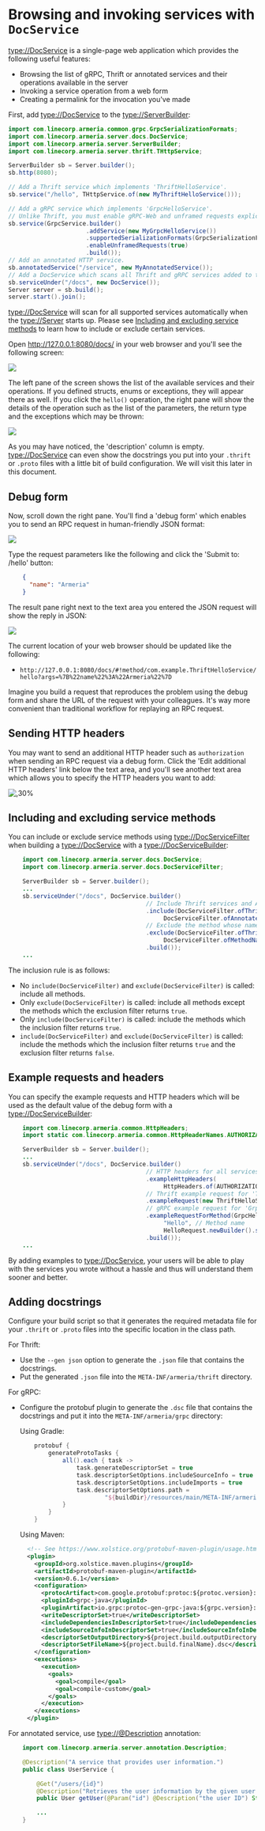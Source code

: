 # Browsing and invoking services with `DocService`

<type://DocService> is a single-page web application which provides the following useful features:
- Browsing the list of gRPC, Thrift or annotated services and their operations available in the server
- Invoking a service operation from a web form
- Creating a permalink for the invocation you've made

First, add <type://DocService> to the <type://ServerBuilder>:

```java
import com.linecorp.armeria.common.grpc.GrpcSerializationFormats;
import com.linecorp.armeria.server.docs.DocService;
import com.linecorp.armeria.server.ServerBuilder;
import com.linecorp.armeria.server.thrift.THttpService;

ServerBuilder sb = Server.builder();
sb.http(8080);

// Add a Thrift service which implements 'ThriftHelloService'.
sb.service("/hello", THttpService.of(new MyThriftHelloService()));

// Add a gRPC service which implements 'GrpcHelloService'.
// Unlike Thrift, you must enable gRPC-Web and unframed requests explicitly.
sb.service(GrpcService.builder()
                      .addService(new MyGrpcHelloService())
                      .supportedSerializationFormats(GrpcSerializationFormats.values())
                      .enableUnframedRequests(true)
                      .build());
// Add an annotated HTTP service.
sb.annotatedService("/service", new MyAnnotatedService());
// Add a DocService which scans all Thrift and gRPC services added to the server.
sb.serviceUnder("/docs", new DocService());
Server server = sb.build();
server.start().join();
```
<Tip>

<type://DocService> will scan for all supported services automatically when the <type://Server> starts up.
Please see [Including and excluding service methods](#including-and-excluding-service-methods)
to learn how to include or exclude certain services.

</Tip>

Open http://127.0.0.1:8080/docs/ in your web browser and you'll see the following screen:

![](../../images/docservice_1.png)

The left pane of the screen shows the list of the available services and their operations. If you defined
structs, enums or exceptions, they will appear there as well. If you click the `hello()` operation, the
right pane will show the details of the operation such as the list of the parameters, the return type and
the exceptions which may be thrown:

![](../../images/docservice_2.png)

As you may have noticed, the 'description' column is empty. <type://DocService> can even show the docstrings
you put into your `.thrift` or `.proto` files with a little bit of build configuration. We will visit this
later in this document.

## Debug form

Now, scroll down the right pane. You'll find a 'debug form' which enables you to send an RPC request in
human-friendly JSON format:

![](../../images/docservice_3.png)

Type the request parameters like the following and click the 'Submit to: /hello' button:

```json
    {
      "name": "Armeria"
    }
```

The result pane right next to the text area you entered the JSON request will show the reply in JSON:

![](../../images/docservice_4.png)

The current location of your web browser should be updated like the following:
- `http://127.0.0.1:8080/docs/#!method/com.example.ThriftHelloService/hello?args=%7B%22name%22%3A%22Armeria%22%7D`

Imagine you build a request that reproduces the problem using the debug form and share the URL of the request
with your colleagues. It's way more convenient than traditional workflow for replaying an RPC request.

## Sending HTTP headers

You may want to send an additional HTTP header such as `authorization` when sending an RPC request via
a debug form. Click the 'Edit additional HTTP headers' link below the text area, and you'll see another
text area which allows you to specify the HTTP headers you want to add:

![,30%](../../images/docservice_5.png)

## Including and excluding service methods
You can include or exclude service methods using <type://DocServiceFilter> when building a <type://DocService>
with a <type://DocServiceBuilder>:

```java
    import com.linecorp.armeria.server.docs.DocService;
    import com.linecorp.armeria.server.docs.DocServiceFilter;

    ServerBuilder sb = Server.builder();
    ...
    sb.serviceUnder("/docs", DocService.builder()
                                       // Include Thrift services and Annotated services.
                                       .include(DocServiceFilter.ofThrift().or(
                                            DocServiceFilter.ofAnnotated()))
                                       // Exclude the method whose name is "foo" in Thrift services.
                                       .exclude(DocServiceFilter.ofThrift().and(
                                            DocServiceFilter.ofMethodName("foo")))
                                       .build());
    ...
```

The inclusion rule is as follows:
- No `include(DocServiceFilter)` and `exclude(DocServiceFilter)` is called: include all methods.
- Only `exclude(DocServiceFilter)` is called: include all methods except the methods which the exclusion filter returns `true`.
- Only `include(DocServiceFilter)` is called: include the methods which the inclusion filter returns `true`.
- `include(DocServiceFilter)` and `exclude(DocServiceFilter)` is called: include the methods which the inclusion filter returns `true` and the exclusion filter returns `false`.

## Example requests and headers
You can specify the example requests and HTTP headers which will be used as the default value of the debug form
with a <type://DocServiceBuilder>:

```java
    import com.linecorp.armeria.common.HttpHeaders;
    import static com.linecorp.armeria.common.HttpHeaderNames.AUTHORIZATION;

    ServerBuilder sb = Server.builder();
    ...
    sb.serviceUnder("/docs", DocService.builder()
                                       // HTTP headers for all services
                                       .exampleHttpHeaders(
                                            HttpHeaders.of(AUTHORIZATION, "bearer b03c4fed1a"))
                                       // Thrift example request for 'ThriftHelloService.hello()'
                                       .exampleRequest(new ThriftHelloService.hello_args("Armeria"))
                                       // gRPC example request for 'GrpcHelloService.Hello()'
                                       .exampleRequestForMethod(GrpcHelloServiceGrpc.SERVICE_NAME,
                                            "Hello", // Method name
                                            HelloRequest.newBuilder().setName("Armeria").build())
                                       .build());
    ...
```

By adding examples to <type://DocService>, your users will be able to play with the services you wrote
without a hassle and thus will understand them sooner and better.

## Adding docstrings
Configure your build script so that it generates the required metadata file for your `.thrift` or `.proto`
files into the specific location in the class path.

For Thrift:
- Use the `--gen json` option to generate the `.json` file that contains the docstrings.
- Put the generated `.json` file into the `META-INF/armeria/thrift` directory.

For gRPC:
- Configure the protobuf plugin to generate the `.dsc` file that contains the docstrings and
  put it into the `META-INF/armeria/grpc` directory:

  Using Gradle:

  ```groovy
      protobuf {
          generateProtoTasks {
              all().each { task ->
                  task.generateDescriptorSet = true
                  task.descriptorSetOptions.includeSourceInfo = true
                  task.descriptorSetOptions.includeImports = true
                  task.descriptorSetOptions.path =
                          "${buildDir}/resources/main/META-INF/armeria/grpc/service-name.dsc"
              }
          }
      }
  ```
  Using Maven:

  ```xml
    <!-- See https://www.xolstice.org/protobuf-maven-plugin/usage.html for more information. -->
    <plugin>
      <groupId>org.xolstice.maven.plugins</groupId>
      <artifactId>protobuf-maven-plugin</artifactId>
      <version>0.6.1</version>
      <configuration>
        <protocArtifact>com.google.protobuf:protoc:${protoc.version}:exe:${os.detected.classifier}</protocArtifact>
        <pluginId>grpc-java</pluginId>
        <pluginArtifact>io.grpc:protoc-gen-grpc-java:${grpc.version}:exe:${os.detected.classifier}</pluginArtifact>
        <writeDescriptorSet>true</writeDescriptorSet>
        <includeDependenciesInDescriptorSet>true</includeDependenciesInDescriptorSet>
        <includeSourceInfoInDescriptorSet>true</includeSourceInfoInDescriptorSet>
        <descriptorSetOutputDirectory>${project.build.outputDirectory}/META-INF/armeria/grpc</descriptorSetOutputDirectory>
        <descriptorSetFileName>${project.build.finalName}.dsc</descriptorSetFileName>
      </configuration>
      <executions>
        <execution>
          <goals>
            <goal>compile</goal>
            <goal>compile-custom</goal>
          </goals>
        </execution>
      </executions>
    </plugin>
  ```

For annotated service, use <type://@Description> annotation:

```java
    import com.linecorp.armeria.server.annotation.Description;

    @Description("A service that provides user information.")
    public class UserService {

        @Get("/users/{id}")
        @Description("Retrieves the user information by the given user ID.")
        public User getUser(@Param("id") @Description("the user ID") String id) { ... }

        ...
    }
```
